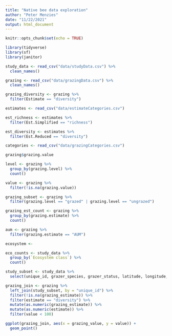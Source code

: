 ```yaml
---
title: "Native bee data exploration"
author: "Peter Menzies"
date: "11/22/2021"
output: html_document
---
```


```r
knitr::opts_chunk$set(echo = TRUE)

library(tidyverse)
library(sf)
library(janitor)
```


```r
study_data <- read_csv("data/studyData.csv") %>% 
  clean_names()
```

```r
grazing <- read_csv("data/grazingData.csv") %>% 
  clean_names()

```


```r
grazing_diversity <- grazing %>% 
  filter(Estimate == "diversity")
```

```r
estimates <- read_csv("data/estimateCategories.csv")

est_richness <- estimates %>% 
  filter(Est.Simplified == "richness")

est_diversity <- estimates %>% 
  filter(Est.Reduced == "diversity")
```


```r
categories <- read_csv("data/grazingCategories.csv")

grazing$grazing.value

level <- grazing %>% 
  group_by(grazing.level) %>% 
  count()
```

```r
value <- grazing %>% 
  filter(!is.na(grazing.value))
```


```r
grazing_subset <- grazing %>% 
  filter(grazing.level == "grazed" | grazing.level == "ungrazed")
```

```r
grazing_est_count <- grazing %>% 
  group_by(grazing.estimate) %>% 
  count()
```


```r
aum <- grazing %>% 
  filter(grazing.estimate == "AUM")
```

```r
ecosystem <- 
```

```r
eco_counts <- study_data %>% 
  group_by(`Ecosystem class`) %>% 
  count()
```

```r
study_subset <- study_data %>% 
  select(unique_id, grazer_species, grazer_status, latitude, longitude, ecosystem_class)
```

```r
grazing_join <- grazing %>% 
  left_join(study_subset, by = "unique_id") %>% 
  filter(!is.na(grazing_estimate)) %>% 
  filter(estimate == "diversity") %>% 
  mutate(as.numeric(grazing_estimate)) %>% 
  mutate(as.numeric(estimate)) %>% 
  filter(value < 100)
```

```r
ggplot(grazing_join, aes(x = grazing_value, y = value)) +
  geom_point()

```


